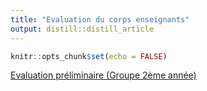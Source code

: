 ```yaml
---
title: "Evaluation du corps enseignants"
output: distill::distill_article
---
```


```r
knitr::opts_chunk$set(echo = FALSE)
```

<a href="https://forms.office.com/Pages/ResponsePage.aspx?id=TWbW27lO60aZ2FxDuhU8YXtyIxL24E5LgGv3yrGcR75UOElOTkM1TlhVR1Q1VEwyRUo4VEZQR0NLMi4u">Evaluation préliminaire (Groupe 2ème année) </a>
